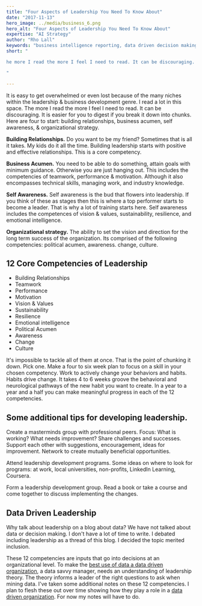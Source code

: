 ```yaml
---
title: "Four Aspects of Leadership You Need To Know About"
date: "2017-11-13"
hero_image: ../media/business_6.png
hero_alt: "Four Aspects of Leadership You Need To Know About"
expertise: "AI Strategy"
author: "Rho Lall"
keywords: "business intelligence reporting, data driven decision making, data driven decisions, using data to make decisions"
short: "

he more I read the more I feel I need to read. It can be discouraging. It is easier for you to digest if you break it down into chunks. Here are four to start ...

"

---
```

It is easy to get overwhelmed or even lost because of the many niches within the leadership & business development genre. I read a lot in this space. The more I read the more I feel I need to read. It can be discouraging. It is easier for you to digest if you break it down into chunks. Here are four to start: building relationships, business acumen, self awareness, & organizational strategy.

**Building Relationships.** Do you want to be my friend? Sometimes that is all it takes. My kids do it all the time. Building leadership starts with positive and effective relationships. This is a core competency.

**Business Acumen.** You need to be able to do something, attain goals with minimum guidance. Otherwise you are just hanging out. This includes the competencies of teamwork, performance & motivation. Although it also encompasses technical skills, managing work, and industry knowledge.

**Self Awareness.** Self awareness is the bud that flowers into leadership. If you think of these as stages then this is where a top performer starts to become a leader. That is why a lot of training starts here. Self awareness includes the competences of vision & values, sustainability, resilience, and emotional intelligence.

**Organizational strategy.** The ability to set the vision and direction for the long term success of the organization. Its comprised of the following competencies: political acumen, awareness. change, culture.

## 12 Core Competencies of Leadership
- Building Relationships
- Teamwork
- Performance
- Motivation
- Vision & Values
- Sustainability
- Resilience
- Emotional intelligence
- Political Acumen
- Awareness
- Change
- Culture

It's impossible to tackle all of them at once. That is the point of chunking it down. Pick one. Make a four to six week plan to focus on a skill in your chosen competency. Work to actively change your behaviors and habits. Habits drive change. It takes 4 to 6 weeks groove the behavioral and neurological pathways of the new habit you want to create. In a year to a year and a half you can make meaningful progress in each of the 12 competencies.

## Some additional tips for developing leadership.

Create a masterminds group with professional peers. Focus: What is working? What needs improvement? Share challenges and successes. Support each other with suggestions, encouragement, ideas for improvement. Network to create mutually beneficial opportunities.

Attend leadership development programs. Some ideas on where to look for programs: at work, local universities, non-profits, LinkedIn Learning, Coursera.

Form a leadership development group. Read a book or take a course and come together to discuss implementing the changes.

## Data Driven Leadership

Why talk about leadership on a blog about data? We have not talked about data or decision making. I don't have a lot of time to write. I debated including leadership as a thread of this blog. I decided the topic merited inclusion.

These 12 competencies are inputs that go into decisions at an organizational level. To make the [best use of data a data driven organization]((https://docs.google.com/document/d/1qo7cTcM9JjvtRUoTarvDCaBCVqb8KFlZDDAg9z2TvdY/edit#heading=h.hxpjzhd42hw8)), a data savvy manager, needs an understanding of leadership theory. The theory informs a leader of the right questions to ask when mining data. I've taken some additional notes on these 12 competencies. I plan to flesh these out over time showing how they play a role in a [data driven organization]((https://docs.google.com/document/d/1qo7cTcM9JjvtRUoTarvDCaBCVqb8KFlZDDAg9z2TvdY/edit#heading=h.hxpjzhd42hw8)). For now my notes will have to do.